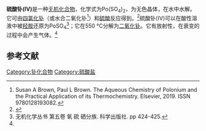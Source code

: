 {{Chembox
| NameEn = polonium(IV) sulfate
| ImageFile = polonium(IV) sulfate.png
|  ImageSize = 
|  ImageAlt = 
| IUPACName = 
| IUPACNameZh = 
| OtherNames = 
| Section1 = {{Chembox Identifiers
|   CASNo = 66256-57-3
|   CASNo_Ref = {{cascite|correct|CAS}}
|   PubChem = 
|   SMILES =  }}
| Section2 = {{Chembox Properties
|   Formula = Po(SO<sub>4</sub>)<sub>2</sub>
|   MolarMass = 
|   Appearance = 深紫色固体（无水）<ref name=Brown /><br>白色固体或无色晶体（水合）<ref name=Bagnall />
|   Density = 
|   MeltingPt = 
|   BoilingPt = 
|   Solubility =  }}
| Section3 = {{Chembox Hazards
|   MainHazards =  }}
}}
'''硫酸钋(IV)'''是一种[[无机化合物|无机化合物]]，化学式为Po(SO<sub>4</sub>)<sub>2</sub>，为无色晶体，在水中水解。它可由[[四氯化钋|四氯化钋]]（或水合二氧化钋<ref name=Brown>Susan A Brown, Paul L Brown. The Aqueous Chemistry of Polonium and the Practical Application of its Thermochemistry. Elsevier, 2019. ISSN 9780128193082.</ref>）和[[硫酸|硫酸]]反应得到。<ref name=Bagnall>{{cite journal|last1=Bagnall|first1=K. W.|last2=Freeman|first2=J. H.|title=878. The sulphates and selenate of polonium|journal=Journal of the Chemical Society (Resumed)|year=1956|pages=4579|issn=0368-1769|doi=10.1039/jr9560004579}}</ref>硫酸钋(IV)可以在酸性溶液中被[[羟胺|羟胺]]还原为PoSO<sub>4</sub><ref>无机化学丛书 第五卷 氧 硫 硒分族. 科学出版社. pp 424-425.</ref>；它在550 °C分解为[[二氧化钋|二氧化钋]]。它有放射性，在衰变的过程中会产生气体。<ref name=Bagnall />

==参考文献==
{{reflist}}

{{钋化合物}}
{{硫酸盐}}

[[Category:钋化合物|Category:钋化合物]]
[[Category:硫酸盐|Category:硫酸盐]]